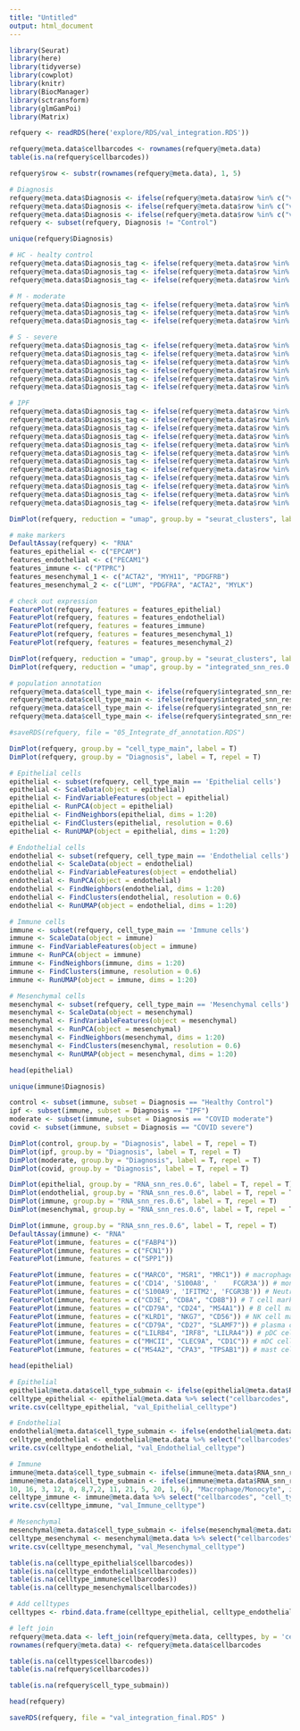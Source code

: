 ```yaml
---
title: "Untitled"
output: html_document
---
```


```r
library(Seurat)
library(here)
library(tidyverse)
library(cowplot)
library(knitr)
library(BiocManager)
library(sctransform)
library(glmGamPoi)
library(Matrix)
```

```r
refquery <- readRDS(here('explore/RDS/val_integration.RDS'))
```

```r
refquery@meta.data$cellbarcodes <- rownames(refquery@meta.data)
table(is.na(refquery$cellbarcodes))
```


```r
refquery$row <- substr(rownames(refquery@meta.data), 1, 5)

# Diagnosis
refquery@meta.data$Diagnosis <- ifelse(refquery@meta.data$row %in% c("val7_", "val8_", "val9_"), "Healthy Control", refquery@meta.data$Diagnosis)
refquery@meta.data$Diagnosis <- ifelse(refquery@meta.data$row %in% c("val1_", "val2_", "val4_"), "COVID moderate", refquery@meta.data$Diagnosis)
refquery@meta.data$Diagnosis <- ifelse(refquery@meta.data$row %in% c("val3_", "val5_", "val6_", "val10", "val11", "val12"), "COVID severe", refquery@meta.data$Diagnosis)
refquery <- subset(refquery, Diagnosis != "Control")

unique(refquery$Diagnosis)
```

```r
# HC - healty control 
refquery@meta.data$Diagnosis_tag <- ifelse(refquery@meta.data$row %in% c("val7_"), "HC1", "NA")
refquery@meta.data$Diagnosis_tag <- ifelse(refquery@meta.data$row %in% c("val8_"), "HC2", refquery@meta.data$Diagnosis_tag)
refquery@meta.data$Diagnosis_tag <- ifelse(refquery@meta.data$row %in% c("val9_"), "HC3", refquery@meta.data$Diagnosis_tag)

# M - moderate 
refquery@meta.data$Diagnosis_tag <- ifelse(refquery@meta.data$row %in% c("val1_"), "M1", refquery@meta.data$Diagnosis_tag)
refquery@meta.data$Diagnosis_tag <- ifelse(refquery@meta.data$row %in% c("val2_"), "M2", refquery@meta.data$Diagnosis_tag)
refquery@meta.data$Diagnosis_tag <- ifelse(refquery@meta.data$row %in% c("val4_"), "M3", refquery@meta.data$Diagnosis_tag)

# S - severe 
refquery@meta.data$Diagnosis_tag <- ifelse(refquery@meta.data$row %in% c("val3_"), "S1", refquery@meta.data$Diagnosis_tag)
refquery@meta.data$Diagnosis_tag <- ifelse(refquery@meta.data$row %in% c("val5_"), "S2", refquery@meta.data$Diagnosis_tag)
refquery@meta.data$Diagnosis_tag <- ifelse(refquery@meta.data$row %in% c("val6_"), "S3", refquery@meta.data$Diagnosis_tag)
refquery@meta.data$Diagnosis_tag <- ifelse(refquery@meta.data$row %in% c("val10"), "S4", refquery@meta.data$Diagnosis_tag)
refquery@meta.data$Diagnosis_tag <- ifelse(refquery@meta.data$row %in% c("val11"), "S5", refquery@meta.data$Diagnosis_tag)
refquery@meta.data$Diagnosis_tag <- ifelse(refquery@meta.data$row %in% c("val12"), "S6", refquery@meta.data$Diagnosis_tag)

# IPF
refquery@meta.data$Diagnosis_tag <- ifelse(refquery@meta.data$row %in% c("F0043"), "I1", refquery@meta.data$Diagnosis_tag)
refquery@meta.data$Diagnosis_tag <- ifelse(refquery@meta.data$row %in% c("F0130"), "I2", refquery@meta.data$Diagnosis_tag)
refquery@meta.data$Diagnosis_tag <- ifelse(refquery@meta.data$row %in% c("F0121"), "I3", refquery@meta.data$Diagnosis_tag)
refquery@meta.data$Diagnosis_tag <- ifelse(refquery@meta.data$row %in% c("F0117"), "I4", refquery@meta.data$Diagnosis_tag)
refquery@meta.data$Diagnosis_tag <- ifelse(refquery@meta.data$row %in% c("F0137"), "I5", refquery@meta.data$Diagnosis_tag)
refquery@meta.data$Diagnosis_tag <- ifelse(refquery@meta.data$row %in% c("F0138"), "I6", refquery@meta.data$Diagnosis_tag)
refquery@meta.data$Diagnosis_tag <- ifelse(refquery@meta.data$row %in% c("ILD53"), "I7", refquery@meta.data$Diagnosis_tag)
refquery@meta.data$Diagnosis_tag <- ifelse(refquery@meta.data$row %in% c("ILD59"), "I8", refquery@meta.data$Diagnosis_tag)
refquery@meta.data$Diagnosis_tag <- ifelse(refquery@meta.data$row %in% c("ILD60"), "I9", refquery@meta.data$Diagnosis_tag)
refquery@meta.data$Diagnosis_tag <- ifelse(refquery@meta.data$row %in% c("ILD61"), "I10", refquery@meta.data$Diagnosis_tag)
refquery@meta.data$Diagnosis_tag <- ifelse(refquery@meta.data$row %in% c("ILD63"), "I11", refquery@meta.data$Diagnosis_tag)
refquery@meta.data$Diagnosis_tag <- ifelse(refquery@meta.data$row %in% c("F0139"), "I112", refquery@meta.data$Diagnosis_tag)
```

```r
DimPlot(refquery, reduction = "umap", group.by = "seurat_clusters", label = TRUE, label.size = 3, repel = TRUE) 
```


```r
# make markers 
DefaultAssay(refquery) <- "RNA"
features_epithelial <- c("EPCAM")
features_endothelial <- c("PECAM1")
features_immune <- c("PTPRC")
features_mesenchymal_1 <- c("ACTA2", "MYH11", "PDGFRB")
features_mesenchymal_2 <- c("LUM", "PDGFRA", "ACTA2", "MYLK")

# check out expression 
FeaturePlot(refquery, features = features_epithelial)
FeaturePlot(refquery, features = features_endothelial)
FeaturePlot(refquery, features = features_immune)
FeaturePlot(refquery, features = features_mesenchymal_1)
FeaturePlot(refquery, features = features_mesenchymal_2)

DimPlot(refquery, reduction = "umap", group.by = "seurat_clusters", label = TRUE, label.size = 3, repel = TRUE) 
DimPlot(refquery, reduction = "umap", group.by = "integrated_snn_res.0.8", label = TRUE, label.size = 3, repel = TRUE)
```

```r
# population annotation
refquery@meta.data$cell_type_main <- ifelse(refquery$integrated_snn_res.0.8 %in% c(30, 24, 14, 8, 39, 4, 23, 36, 2, 9), 'Epithelial cells', 'NA')
refquery@meta.data$cell_type_main <- ifelse(refquery$integrated_snn_res.0.8 %in% c(25, 19, 20), 'Endothelial cells', refquery$cell_type_main)
refquery@meta.data$cell_type_main <- ifelse(refquery$integrated_snn_res.0.8 %in% c(16, 10, 12, 22, 28, 34, 33, 37, 26, 27, 5, 1, 35, 13, 17, 15, 6, 21, 0, 11, 31, 7, 3), 'Immune cells', refquery$cell_type_main)
refquery@meta.data$cell_type_main <- ifelse(refquery$integrated_snn_res.0.8 %in% c(29, 32, 18, 38 ), 'Mesenchymal cells', refquery$cell_type_main)

#saveRDS(refquery, file = "05_Integrate_df_annotation.RDS")
```

```r
DimPlot(refquery, group.by = "cell_type_main", label = T)
DimPlot(refquery, group.by = "Diagnosis", label = T, repel = T)
```

```r
# Epithelial cells 
epithelial <- subset(refquery, cell_type_main == 'Epithelial cells')
epithelial <- ScaleData(object = epithelial)
epithelial <- FindVariableFeatures(object = epithelial)
epithelial <- RunPCA(object = epithelial)
epithelial <- FindNeighbors(epithelial, dims = 1:20)
epithelial <- FindClusters(epithelial, resolution = 0.6)
epithelial <- RunUMAP(object = epithelial, dims = 1:20)

# Endothelial cells 
endothelial <- subset(refquery, cell_type_main == 'Endothelial cells')
endothelial <- ScaleData(object = endothelial)
endothelial <- FindVariableFeatures(object = endothelial)
endothelial <- RunPCA(object = endothelial)
endothelial <- FindNeighbors(endothelial, dims = 1:20)
endothelial <- FindClusters(endothelial, resolution = 0.6)
endothelial <- RunUMAP(object = endothelial, dims = 1:20)

# Immune cells 
immune <- subset(refquery, cell_type_main == 'Immune cells')
immune <- ScaleData(object = immune)
immune <- FindVariableFeatures(object = immune)
immune <- RunPCA(object = immune)
immune <- FindNeighbors(immune, dims = 1:20)
immune <- FindClusters(immune, resolution = 0.6)
immune <- RunUMAP(object = immune, dims = 1:20)

# Mesenchymal cells 
mesenchymal <- subset(refquery, cell_type_main == 'Mesenchymal cells')
mesenchymal <- ScaleData(object = mesenchymal)
mesenchymal <- FindVariableFeatures(object = mesenchymal)
mesenchymal <- RunPCA(object = mesenchymal)
mesenchymal <- FindNeighbors(mesenchymal, dims = 1:20)
mesenchymal <- FindClusters(mesenchymal, resolution = 0.6)
mesenchymal <- RunUMAP(object = mesenchymal, dims = 1:20)
```

```r
head(epithelial)
```


```r
unique(immune$Diagnosis)

control <- subset(immune, subset = Diagnosis == "Healthy Control")
ipf <- subset(immune, subset = Diagnosis == "IPF")
moderate <- subset(immune, subset = Diagnosis == "COVID moderate")
covid <- subset(immune, subset = Diagnosis == "COVID severe")

DimPlot(control, group.by = "Diagnosis", label = T, repel = T)
DimPlot(ipf, group.by = "Diagnosis", label = T, repel = T)
DimPlot(moderate, group.by = "Diagnosis", label = T, repel = T)
DimPlot(covid, group.by = "Diagnosis", label = T, repel = T)

```


```r
DimPlot(epithelial, group.by = "RNA_snn_res.0.6", label = T, repel = T)
DimPlot(endothelial, group.by = "RNA_snn_res.0.6", label = T, repel = T)
DimPlot(immune, group.by = "RNA_snn_res.0.6", label = T, repel = T)
DimPlot(mesenchymal, group.by = "RNA_snn_res.0.6", label = T, repel = T)
```


```r
DimPlot(immune, group.by = "RNA_snn_res.0.6", label = T, repel = T)
DefaultAssay(immune) <- "RNA"
FeaturePlot(immune, features = c("FABP4"))
FeaturePlot(immune, features = c("FCN1"))
FeaturePlot(immune, features = c("SPP1"))

FeaturePlot(immune, features = c("MARCO", "MSR1", "MRC1")) # macrophage 
FeaturePlot(immune, features = c('CD14', 'S100A8', '	FCGR3A')) # monocyte 
FeaturePlot(immune, features = c('S100A9', 'IFITM2', 'FCGR3B')) # Neutrophil
FeaturePlot(immune, features = c("CD3E", "CD8A", "CD8B")) # T cell markers
FeaturePlot(immune, features = c("CD79A", "CD24", "MS4A1")) # B cell markers
FeaturePlot(immune, features = c("KLRD1", "NKG7", "CD56")) # NK cell markers
FeaturePlot(immune, features = c("CD79A", "CD27", "SLAMF7")) # plasma cell markers
FeaturePlot(immune, features = c("LILRB4", "IRF8", "LILRA4")) # pDC cell markers
FeaturePlot(immune, features = c("MHCII", "CLEC9A", "CD1C")) # mDC cell markers
FeaturePlot(immune, features = c("MS4A2", "CPA3", "TPSAB1")) # mast cell markers

```

```r
head(epithelial)
```



```r
# Epithelial 
epithelial@meta.data$cell_type_submain <- ifelse(epithelial@meta.data$RNA_snn_res.0.6 %in% c(0,1,2,3,4,5,6,7,8,9,10,11,12,13,14,15,16,17,18), "Epithelial", "NA")
celltype_epithelial <- epithelial@meta.data %>% select("cellbarcodes", "cell_type_submain")
write.csv(celltype_epithelial, "val_Epithelial_celltype")

# Endothelial
endothelial@meta.data$cell_type_submain <- ifelse(endothelial@meta.data$RNA_snn_res.0.6 %in% c(0,1,2,3,4,5,6,7,8,9,10), "Endothelial", "NA")
celltype_endothelial <- endothelial@meta.data %>% select("cellbarcodes", "cell_type_submain")
write.csv(celltype_endothelial, "val_Endothelial_celltype")

# Immune
immune@meta.data$cell_type_submain <- ifelse(immune@meta.data$RNA_snn_res.0.6 %in% c(14, 4, 13, 9, 15, 17, 18, 19), "Not Macrophage", "NA")
immune@meta.data$cell_type_submain <- ifelse(immune@meta.data$RNA_snn_res.0.6 %in% c(
10, 16, 3, 12, 0, 8,7,2, 11, 21, 5, 20, 1, 6), "Macrophage/Monocyte", immune@meta.data$cell_type_submain)
celltype_immune <- immune@meta.data %>% select("cellbarcodes", "cell_type_submain")
write.csv(celltype_immune, "val_Immune_celltype")

# Mesenchymal
mesenchymal@meta.data$cell_type_submain <- ifelse(mesenchymal@meta.data$RNA_snn_res.0.6 %in% c(0,1,2,3,4,5,6,7,8,9,10,11,12), "Mesenchymal", "NA")
celltype_mesenchymal <- mesenchymal@meta.data %>% select("cellbarcodes", "cell_type_submain")
write.csv(celltype_mesenchymal, "val_Mesenchymal_celltype")
```

```r
table(is.na(celltype_epithelial$cellbarcodes))
table(is.na(celltype_endothelial$cellbarcodes))
table(is.na(celltype_immune$cellbarcodes))
table(is.na(celltype_mesenchymal$cellbarcodes))
```

```r
# Add celltypes 
celltypes <- rbind.data.frame(celltype_epithelial, celltype_endothelial, celltype_immune, celltype_mesenchymal)

# left join
refquery@meta.data <- left_join(refquery@meta.data, celltypes, by = 'cellbarcodes')
rownames(refquery@meta.data) <- refquery@meta.data$cellbarcodes
```

```r
table(is.na(celltypes$cellbarcodes))
table(is.na(refquery$cellbarcodes))

```

```r
table(is.na(refquery$cell_type_submain))
```

```r
head(refquery)
```


```r
saveRDS(refquery, file = "val_integration_final.RDS" )
```





